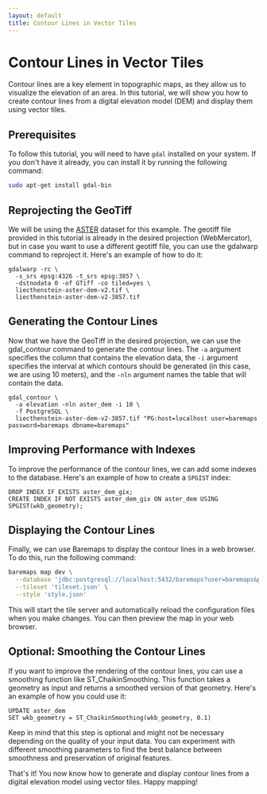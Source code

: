 ```yaml
---
layout: default
title: Contour Lines in Vector Tiles
---
```


# Contour Lines in Vector Tiles

Contour lines are a key element in topographic maps, as they allow us to
visualize the elevation of an area. In this tutorial, we will show you how
to create contour lines from a digital elevation model (DEM) and display
them using vector tiles.

## Prerequisites

To follow this tutorial, you will need to have `gdal` installed on your
system. If you don't have it already, you can install it by running the
following command:

```bash
sudo apt-get install gdal-bin
```

## Reprojecting the GeoTiff

We will be using the [ASTER](https://asterweb.jpl.nasa.gov/gdem.asp) dataset
for this example. The geotiff file provided in this tutorial is already in
the desired projection (WebMercator), but in case you want to use a different
geotiff file, you can use the gdalwarp command to reproject it. Here's an
example of how to do it:

```
gdalwarp -rc \
  -s_srs epsg:4326 -t_srs epsg:3857 \
  -dstnodata 0 -of GTiff -co tiled=yes \
  liecthenstein-aster-dem-v2.tif \
  liecthenstein-aster-dem-v2-3857.tif
```

## Generating the Contour Lines

Now that we have the GeoTiff in the desired projection,
we can use the gdal_contour command to generate the contour lines.
The `-a` argument specifies the column that contains the elevation data,
the `-i` argument specifies the interval at which contours
should be generated (in this case, we are using 10 meters),
and the `-nln` argument names the table that will contain the data.

```
gdal_contour \
  -a elevation -nln aster_dem -i 10 \
  -f PostgreSQL \
  liecthenstein-aster-dem-v2-3857.tif "PG:host=localhost user=baremaps password=baremaps dbname=baremaps"
```

## Improving Performance with Indexes

To improve the performance of the contour lines,
we can add some indexes to the database.
Here's an example of how to create a `SPGIST` index:

```postgresql
DROP INDEX IF EXISTS aster_dem_gix;
CREATE INDEX IF NOT EXISTS aster_dem_gix ON aster_dem USING SPGIST(wkb_geometry);
```

## Displaying the Contour Lines

Finally, we can use Baremaps to display the contour lines in a web browser.
To do this, run the following command:

```bash
baremaps map dev \
  --database 'jdbc:postgresql://localhost:5432/baremaps?user=baremaps&password=baremaps' \
  --tileset 'tileset.json' \
  --style 'style.json'
```

This will start the tile server and automatically reload the configuration
files when you make changes. You can then preview the map in your
web browser.

## Optional: Smoothing the Contour Lines

If you want to improve the rendering of the contour lines, you can use
a smoothing function like ST_ChaikinSmoothing. This function takes
a geometry as input and returns a smoothed version of that geometry.
Here's an example of how you could use it:

```postgresql
UPDATE aster_dem
SET wkb_geometry = ST_ChaikinSmoothing(wkb_geometry, 0.1)
```

Keep in mind that this step is optional and might not be necessary depending
on the quality of your input data. You can experiment with different
smoothing parameters to find the best balance between smoothness and
preservation of original features.

That's it! You now know how to generate and display contour lines from
a digital elevation model using vector tiles. Happy mapping!
